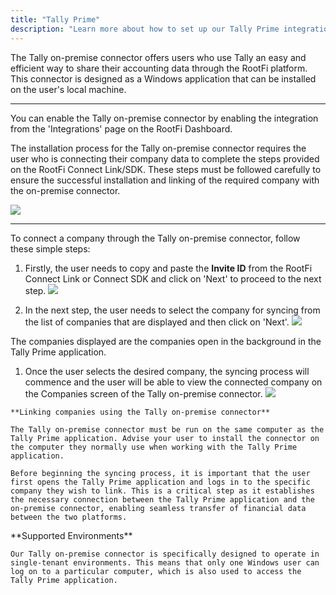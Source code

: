 ```yaml
---
title: "Tally Prime"
description: "Learn more about how to set up our Tally Prime integration."
---
```


The Tally on-premise connector offers users who use Tally an easy and efficient way to share their accounting data through the RootFi platform. This connector is designed as a Windows application that can be installed on the user's local machine.

---

You can enable the Tally on-premise connector by enabling the integration from the 'Integrations' page on the RootFi Dashboard.

The installation process for the Tally on-premise connector requires the user who is connecting their company data to complete the steps provided on the RootFi Connect Link/SDK. These steps must be followed carefully to ensure the successful installation and linking of the required company with the on-premise connector.

![](/images/833c901-Screenshot_2023-08-22_at_4.37.36_PM.png)

---

To connect a company through the Tally on-premise connector, follow these simple steps:

1. Firstly, the user needs to copy and paste the **Invite ID** from the RootFi Connect Link or Connect SDK and click on 'Next' to proceed to the next step.
   ![](/images/a73d083-Onboarding_Page.png)

1. In the next step, the user needs to select the company for syncing from the list of companies that are displayed and then click on 'Next'.
   ![](/images/9527031-Onboarding_Page_2.png)

<Note>The companies displayed are the companies open in the background in the Tally Prime application.</Note>

1. Once the user selects the desired company, the syncing process will commence and the user will be able to view the connected company on the Companies screen of the Tally on-premise connector.
   ![](/images/4c7c233-Companies_Page.png)

<Note>

    **Linking companies using the Tally on-premise connector**

    The Tally on-premise connector must be run on the same computer as the Tally Prime application. Advise your user to install the connector on the computer they normally use when working with the Tally Prime application.

    Before beginning the syncing process, it is important that the user first opens the Tally Prime application and logs in to the specific company they wish to link. This is a critical step as it establishes the necessary connection between the Tally Prime application and the on-premise connector, enabling seamless transfer of financial data between the two platforms.

</Note>

<Note>
    **Supported Environments**

    Our Tally on-premise connector is specifically designed to operate in single-tenant environments. This means that only one Windows user can log on to a particular computer, which is also used to access the Tally Prime application.

</Note>
